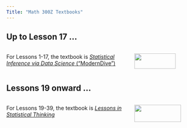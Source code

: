```yaml
---
Title: "Math 300Z Textbooks"
---
```



## Up to Lesson 17 ...

:::: columns

::: {.column width="65%"}
For Lessons 1-17, the textbook is [*Statistical Inference via Data Science* ("ModernDive")](https://moderndive.com)
:::

::: {.column width="35%"}
<img src="www/moderndive-cover.png" width="80%">
:::
::::


## Lessons 19 onward ...

:::: columns

::: {.column width="65%"}
For Lessons 19-39, the textbook is [*Lessons in Statistical Thinking*](https://dtkaplan.github.io/Lessons-in-statistical-thinking)
:::

::: {.column width="35%"}
<img src="www/statthink-cover-Feb2023.png" width="85%">
:::
::::
